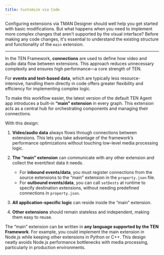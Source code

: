 ```yaml
---
title: Customize via Code
---
```


Configuring extensions via TMAN Designer should well help you get started with basic modifications. But what happens when you need to implement more complex changes that aren't supported by the visual interface?
Before making any code changes, it's essential to understand the existing structure and functionality of the `main` extension.

---

In the TEN Framework, **connections** are used to define how video and audio data flow between extensions. This approach reduces unnecessary complexity and ensures high performance—a core strength of TEN.

For **events and text-based data**, which are typically less resource-intensive, handling them directly in code offers greater flexibility and efficiency for implementing complex logic.

To make this workflow easier, the latest version of the default TEN Agent app introduces a built-in **“main” extension** in every graph. This extension acts as a central hub for orchestrating components and managing their connections.

With this design:

1. **Video/audio data** always flows through connections between extensions. This lets you take advantage of the framework’s performance optimizations without touching low-level media processing logic.
2. **The “main” extension** can communicate with any other extension and collect the event/text data it needs.

   * For **inbound events/data**, you must register connections from the source extensions to the “main” extension in the `property.json` file.
   * For **outbound events/data**, you can call `setDests` at runtime to specify destination extensions, without needing predefined connections in `property.json`.
3. **All application-specific logic** can reside inside the “main” extension.
4. **Other extensions** should remain stateless and independent, making them easy to reuse.

The “main” extension can be written in **any language supported by the TEN Framework**. For example, you could implement the main extension in Node.js while keeping other extensions in Python or C++. This design neatly avoids Node.js performance bottlenecks with media processing, particularly in production environments.
